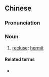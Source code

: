 {{also|隐士}}
==Chinese==
{{zh-forms|s=隐士}}
{{zh-wp}}

===Pronunciation===
{{zh-pron
|m=yǐnshì
|c=jan2 si6
|mn=ín-sū/ún-sū
|cat=n
}}

===Noun===
{{zh-noun}}

# [[recluse]]; [[hermit]]

====Related terms====
* {{zh-l|隱居}}

{{zh-cat|People}}